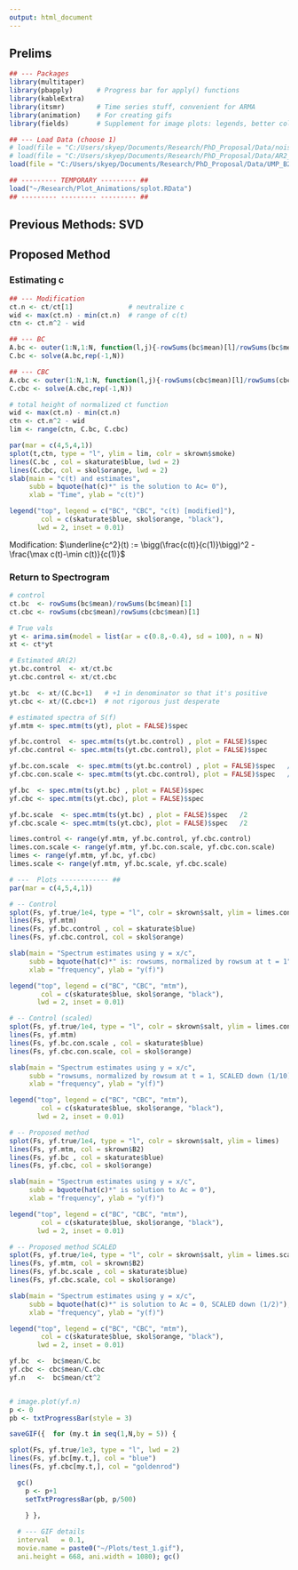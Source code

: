```yaml
---
output: html_document
---
```



## Prelims

```r
## --- Packages 
library(multitaper)   
library(pbapply)      # Progress bar for apply() functions
library(kableExtra)   
library(itsmr)        # Time series stuff, convenient for ARMA
library(animation)    # For creating gifs
library(fields)       # Supplement for image plots: legends, better colour

## --- Load Data (choose 1)
# load(file = "C:/Users/skyep/Documents/Research/PhD_Proposal/Data/noise_B200_mini.RData")  # white noise [trival][[NO SERIOUSLY TRIVIAL]]
# load(file = "C:/Users/skyep/Documents/Research/PhD_Proposal/Data/AR2_B200_mini.RData")    # AR(2) [also trivial]
load(file = "C:/Users/skyep/Documents/Research/PhD_Proposal/Data/UMP_B200_mini.RData")    # UMP

## --------- TEMPORARY --------- ##
load("~/Research/Plot_Animations/splot.RData")
## --------- --------- --------- ##
```

## Previous Methods: SVD

## Proposed Method

### Estimating c

```r

## --- Modification
ct.n <- ct/ct[1]              # neutralize c
wid <- max(ct.n) - min(ct.n)  # range of c(t)
ctn <- ct.n^2 - wid

## --- BC
A.bc <- outer(1:N,1:N, function(l,j){-rowSums(bc$mean)[l]/rowSums(bc$mean)[j]}); diag(A.bc) <- rep(1,N)
C.bc <- solve(A.bc,rep(-1,N))

## --- CBC
A.cbc <- outer(1:N,1:N, function(l,j){-rowSums(cbc$mean)[l]/rowSums(cbc$mean)[j]}); diag(A.cbc) <- rep(1,N)
C.cbc <- solve(A.cbc,rep(-1,N))
```

```r
# total height of normalized ct function
wid <- max(ct.n) - min(ct.n)
ctn <- ct.n^2 - wid
lim <- range(ctn, C.bc, C.cbc)

par(mar = c(4,5,4,1))
splot(t,ctn, type = "l", ylim = lim, colr = skrown$smoke)
lines(C.bc , col = skaturate$blue, lwd = 2)
lines(C.cbc, col = skol$orange, lwd = 2)
slab(main = "c(t) and estimates",
     subb = bquote(hat(c)*" is the solution to Ac= 0"),
     xlab = "Time", ylab = "c(t)")

legend("top", legend = c("BC", "CBC", "c(t) [modified]"),
        col = c(skaturate$blue, skol$orange, "black"),
       lwd = 2, inset = 0.01)
```

Modification: $\underline{c^2}(t) := \bigg(\frac{c(t)}{c(1)}\bigg)^2 - \frac{\max c(t)-\min c(t)}{c(1)}$

### Return to Spectrogram

```r
# control
ct.bc  <- rowSums(bc$mean)/rowSums(bc$mean)[1]
ct.cbc <- rowSums(cbc$mean)/rowSums(cbc$mean)[1]

# True vals
yt <- arima.sim(model = list(ar = c(0.8,-0.4), sd = 100), n = N)
xt <- ct*yt

# Estimated AR(2)
yt.bc.control  <- xt/ct.bc
yt.cbc.control <- xt/ct.cbc

yt.bc  <- xt/(C.bc+1)   # +1 in denominator so that it's positive
yt.cbc <- xt/(C.cbc+1)  # not rigorous just desperate

# estimated spectra of S(f)
yf.mtm <- spec.mtm(ts(yt), plot = FALSE)$spec

yf.bc.control  <- spec.mtm(ts(yt.bc.control) , plot = FALSE)$spec
yf.cbc.control <- spec.mtm(ts(yt.cbc.control), plot = FALSE)$spec

yf.bc.con.scale  <- spec.mtm(ts(yt.bc.control) , plot = FALSE)$spec   / 1e1
yf.cbc.con.scale <- spec.mtm(ts(yt.cbc.control), plot = FALSE)$spec   / 1e1

yf.bc  <- spec.mtm(ts(yt.bc) , plot = FALSE)$spec
yf.cbc <- spec.mtm(ts(yt.cbc), plot = FALSE)$spec

yf.bc.scale  <- spec.mtm(ts(yt.bc) , plot = FALSE)$spec   /2
yf.cbc.scale <- spec.mtm(ts(yt.cbc), plot = FALSE)$spec   /2

limes.control <- range(yf.mtm, yf.bc.control, yf.cbc.control)
limes.con.scale <- range(yf.mtm, yf.bc.con.scale, yf.cbc.con.scale)
limes <- range(yf.mtm, yf.bc, yf.cbc)
limes.scale <- range(yf.mtm, yf.bc.scale, yf.cbc.scale) 

```

```r

# ---  Plots ------------ ## 
par(mar = c(4,5,4,1))

# -- Control 
splot(Fs, yf.true/1e4, type = "l", colr = skrown$salt, ylim = limes.control)
lines(Fs, yf.mtm)
lines(Fs, yf.bc.control , col = skaturate$blue)
lines(Fs, yf.cbc.control, col = skol$orange)

slab(main = "Spectrum estimates using y = x/c",
     subb = bquote(hat(c)*" is: rowsums, normalized by rowsum at t = 1"),
     xlab = "frequency", ylab = "y(f)")

legend("top", legend = c("BC", "CBC", "mtm"),
        col = c(skaturate$blue, skol$orange, "black"),
       lwd = 2, inset = 0.01)

# -- Control (scaled)
splot(Fs, yf.true/1e4, type = "l", colr = skrown$salt, ylim = limes.con.scale)
lines(Fs, yf.mtm)
lines(Fs, yf.bc.con.scale , col = skaturate$blue)
lines(Fs, yf.cbc.con.scale, col = skol$orange)

slab(main = "Spectrum estimates using y = x/c",
     subb = "rowsums, normalized by rowsum at t = 1, SCALED down (1/10)",
     xlab = "frequency", ylab = "y(f)")

legend("top", legend = c("BC", "CBC", "mtm"),
        col = c(skaturate$blue, skol$orange, "black"),
       lwd = 2, inset = 0.01)

# -- Proposed method
splot(Fs, yf.true/1e4, type = "l", colr = skrown$salt, ylim = limes)
lines(Fs, yf.mtm, col = skrown$B2)
lines(Fs, yf.bc , col = skaturate$blue)
lines(Fs, yf.cbc, col = skol$orange)

slab(main = "Spectrum estimates using y = x/c",
     subb = bquote(hat(c)*" is solution to Ac = 0"),
     xlab = "frequency", ylab = "y(f)")

legend("top", legend = c("BC", "CBC", "mtm"),
        col = c(skaturate$blue, skol$orange, "black"),
       lwd = 2, inset = 0.01)

# -- Proposed method SCALED
splot(Fs, yf.true/1e4, type = "l", colr = skrown$salt, ylim = limes.scale)
lines(Fs, yf.mtm, col = skrown$B2)
lines(Fs, yf.bc.scale , col = skaturate$blue)
lines(Fs, yf.cbc.scale, col = skol$orange)

slab(main = "Spectrum estimates using y = x/c",
     subb = bquote(hat(c)*" is solution to Ac = 0, SCALED down (1/2)"),
     xlab = "frequency", ylab = "y(f)")

legend("top", legend = c("BC", "CBC", "mtm"),
        col = c(skaturate$blue, skol$orange, "black"),
       lwd = 2, inset = 0.01)

```
























```r
yf.bc  <-  bc$mean/C.bc
yf.cbc <- cbc$mean/C.cbc
yf.n   <-  bc$mean/ct^2


# image.plot(yf.n)
p <- 0
pb <- txtProgressBar(style = 3)

saveGIF({  for (my.t in seq(1,N,by = 5)) {

splot(Fs, yf.true/1e3, type = "l", lwd = 2)
lines(Fs, yf.bc[my.t,], col = "blue")
lines(Fs, yf.cbc[my.t,], col = "goldenrod")

  gc()
    p <- p+1
    setTxtProgressBar(pb, p/500)

    } },
  
  # --- GIF details
  interval   = 0.1,
  movie.name = paste0("~/Plots/test_1.gif"),
  ani.height = 668, ani.width = 1080); gc()
```




























